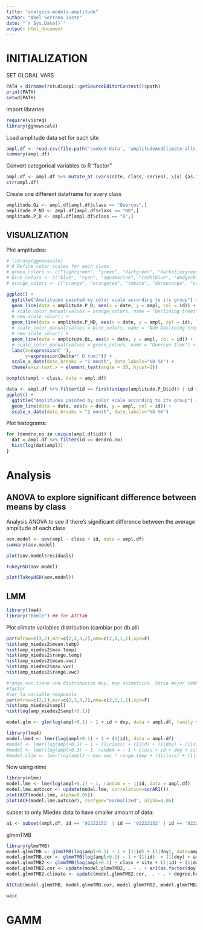 ```yaml
---
title: "analysis-models-amplitude"
author: "Abel Serrano Juste"
date: "`r Sys.Date()`"
output: html_document
---
```


# INITIALIZATION
SET GLOBAL VARS
```r
PATH = dirname(rstudioapi::getSourceEditorContext()$path)
print(PATH)
setwd(PATH)
```

Import libraries
```r
require(visreg)
library(ggnewscale)
```

Load amplitude data set for each site
```r
ampl.df <- read.csv(file.path('cooked-data', 'amplitudeAndClimate-allsites.csv'))
summary(ampl.df)
```

Convert categorical variables to R "factor"
```r
ampl.df <- ampl.df %>% mutate_at (vars(site, class, series), \(x) {as.factor(x)}) %>% mutate(date = as.Date(date)) %>% dplyr::rename(id = series)
str(ampl.df)
```

Create one different dataframe for every class
```r
amplitude.Qi <- ampl.df[ampl.df$class == "Quercus",]
amplitude.P_ND <- ampl.df[ampl.df$class == "ND",]
amplitude.P_D <- ampl.df[ampl.df$class == "D",]
```


## VISUALIZATION

Plot amplitudes:
```r
# library(ggnewscale)
# # Define color scales for each class
# green_colors <- c("lightgreen", "green", "darkgreen", "darkolivegreen", "olivedrab", "springgreen")
# blue_colors <- c("blue", "cyan", "aquamarine", "cadetblue", "dodgerblue", "darkblue")
# orange_colors <- c("orange", "orangered", "tomato", "darkorange", "coral", "tan")

ggplot() +
  ggtitle("Amplitudes painted by color scale according to its group") +
  geom_line(data = amplitude.P_D, aes(x = date, y = ampl, col = id)) +
  # scale_color_manual(values = orange_colors, name = "Declining trees") +
  # new_scale_color() +
  geom_line(data = amplitude.P_ND, aes(x = date, y = ampl, col = id), ) +
  # scale_color_manual(values = blue_colors, name = "Non-Declining trees") +
  # new_scale_color() +
  geom_line(data = amplitude.Qi, aes(x = date, y = ampl, col = id)) +
  # scale_color_manual(values = green_colors, name = "Quercus Ilex") +
  labs(x=expression(''),
       y=expression(Delta*" D (um)")) +
  scale_x_date(date_breaks = "1 month", date_labels="%b %Y") +
  theme(axis.text.x = element_text(angle = 30, hjust=1))
```

```r
boxplot(ampl ~ class, data = ampl.df)
```


```r
data <- ampl.df %>% filter(id == first(unique(amplitude.P_D$id)) | id == first(unique(amplitude.Qi$id)) | id == first(unique(amplitude.P_ND$id)))
ggplot() +
  ggtitle("Amplitudes painted by color scale according to its group") +
  geom_line(data = data, aes(x = date, y = ampl, col = id)) +
  scale_x_date(date_breaks = "1 month", date_labels="%b %Y")
```

Plot histograms:
```r
for (dendro.no in unique(ampl.df$id)) {
  dat = ampl.df %>% filter(id == dendro.no)
  hist(log(dat$ampl))
}
```

# Analysis

## ANOVA to explore significant difference between means by class
Analysis ANOVA to see if there's significant difference between the average amplitude of each class

```r
aov.model <- aov(ampl ~ class + id, data = ampl.df)
summary(aov.model)
```

```r
plot(aov.model$residuals)
```

```r
TukeyHSD(aov.model)
```

```r
plot(TukeyHSD(aov.model))
```

## LMM
```r
library(lme4)
library("bbmle") ## for AICtab
```
Plot climate variables distribution
(cambiar por db.all)
```r
par(mfrow=c(3,2),mar=c(2,2,3,2),oma=c(2,3,1,1),xpd=F)
hist(amp_miedes2$mean.temp)
hist(amp_miedes2$max.temp)
hist(amp_miedes2$range.temp)
hist(amp_miedes2$mean.vwc)
hist(amp_miedes2$max.vwc)
hist(amp_miedes2$range.vwc)
```

```r
#range.vwc tiene una distribución muy, muy asimetrica. Sería mejor cambiarla por
#factor
#ver la variable respuesta
par(mfrow=c(2,1),mar=c(2,2,3,2),oma=c(2,3,1,1),xpd=F)
hist(amp_miedes2$ampl)
hist(log(amp_miedes2$ampl+0.1))
```

```r
model.glm <- glm(log(ampl+0.1) ~ 1 + id + doy, data = ampl.df, family = "gaussian")
```


```r
library(lme4)
model.lme4 <- lmer(log(ampl+0.1) ~ 1 + (1|id), data = ampl.df)
#model <- lmer(log(ampl+0.1) ~ 1 + (1|class) + (1|id) + (1|doy) + (1|site), data = ampl.df)
#model <- lmer(log(ampl+0.1) ~ 1, random = ~ 1 + class + id + doy + site, data = ampl.df)
#model.clim <- lmer(log(ampl) ~ max.vwc * range.temp + (1|class) + (1|id) + (1|doy) + (1|site) , data = ampl.df)
```

Now using nlme
```r
library(nlme)
model.lme <- lme(log(ampl+0.1) ~ 1, random = ~ 1|id, data = ampl.df)
model.lme.autocor <- update(model.lme, correlation=corAR1())
plot(ACF(model.lme, alpha=0.05))
plot(ACF(model.lme.autocor), resType="normalized", alpha=0.05)
```



subset to only Miedes data to have smaller amount of data:
```r
a1 <- subset(ampl.df, id == '92222151' | id == '92222152' | id == '92222153')
```

glmmTMB
```r
library(glmmTMB)
model.glmmTMB <- glmmTMB(log(ampl+0.1) ~ 1 + (1|id) + (1|doy), data=ampl.df, family=gaussian) # add up 
model.glmmTMB.cor <- glmmTMB(log(ampl+0.1) ~ 1 + (1|id)  + (1|doy) + ar1(as.factor(doy)-1|id), data=ampl.df, family=gaussian) # add up temporal autocorrelation
model.glmmTMB2 <- glmmTMB(log(ampl+0.1) ~ class + site + (1|id) + (1|doy), data=ampl.df, family=gaussian)
model.glmmTMB2.cor <- update(model.glmmTMB2, . ~ . + ar1(as.factor(doy)-1|id))
model.glmmTMB2.climate <- update(model.glmmTMB2.cor,  . ~ . + degree.hours.temp + max.vwc)
```

```r
AICtab(model.glmmTMB, model.glmmTMB.cor, model.glmmTMB2, model.glmmTMB2.cor, model.lme4, model.glm, model.lme, model.lme.autocor, model.glmmTMB2.climate, weights=TRUE, delta = T, base = T)
```

```r
waic

```



# GAMM
```r

```

